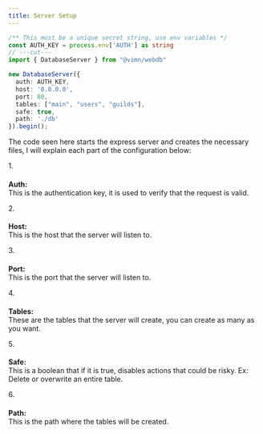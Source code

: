 ```yaml
---
title: Server Setup
---
```


<LinkCard
  title="Server side development"
  description="If you want to see more things you can do on the server side, visit the notes page."
  href="/webdb/guides/notes#server-side-development"
/>

```ts copy wrap twoslash showLineNumbers
/** This must be a unique secret string, use env variables */
const AUTH_KEY = process.env['AUTH'] as string
// ---cut---
import { DatabaseServer } from "@vimn/webdb"

new DatabaseServer({
  auth: AUTH_KEY,
  host: '0.0.0.0',
  port: 80,
  tables: ["main", "users", "guilds"],
  safe: true,
  path: './db'
}).begin();
```

The code seen here starts the express server and creates the necessary files, I will explain each part of the configuration below:

<Card title="Explanation of the configuration" icon="setting">
<Steps>
1. <h4 style="margin-bottom: 0"> Auth: </h4> <p style="margin-top: 0">This is the authentication key, it is used to verify that the request is valid.</p>
2. <h4 style="margin-bottom: 0"> Host: </h4> <p style="margin-top: 0">This is the host that the server will listen to.</p>
3. <h4 style="margin-bottom: 0"> Port: </h4> <p style="margin-top: 0">This is the port that the server will listen to.</p>
4. <h4 style="margin-bottom: 0"> Tables: </h4> <p style="margin-top: 0">These are the tables that the server will create, you can create as many as you want.</p>
5. <h4 style="margin-bottom: 0"> Safe: </h4> <p style="margin-top: 0">This is a boolean that if it is true, disables actions that could be risky. Ex: Delete or overwrite an entire table.</p>
6. <h4 style="margin-bottom: 0"> Path: </h4> <p style="margin-top: 0">This is the path where the tables will be created.</p>
</Steps>
</Card>